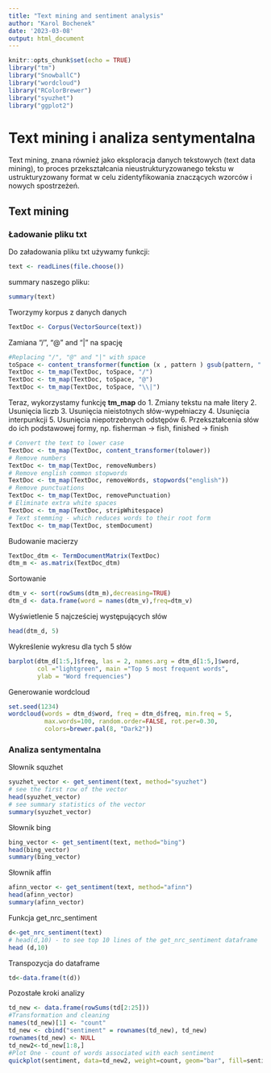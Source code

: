 ```yaml
---
title: "Text mining and sentiment analysis"
author: "Karol Bochenek"
date: '2023-03-08'
output: html_document
---
```


```r
knitr::opts_chunk$set(echo = TRUE)
library("tm")
library("SnowballC")
library("wordcloud")
library("RColorBrewer")
library("syuzhet")
library("ggplot2")

```

# Text mining i analiza sentymentalna

Text mining, znana również jako eksploracja danych tekstowych (text data mining), to proces przekształcania nieustrukturyzowanego tekstu w ustrukturyzowany format w celu zidentyfikowania znaczących wzorców i nowych spostrzeżeń.

## Text mining

### Ładowanie pliku txt
Do załadowania pliku txt używamy funkcji: 

```r
text <- readLines(file.choose())
```

summary naszego pliku:
```r
summary(text)
```

Tworzymy korpus z danych danych
```r
TextDoc <- Corpus(VectorSource(text))
```

Zamiana "/", "@" and "|" na spację

```r
#Replacing "/", "@" and "|" with space
toSpace <- content_transformer(function (x , pattern ) gsub(pattern, " ", x))
TextDoc <- tm_map(TextDoc, toSpace, "/")
TextDoc <- tm_map(TextDoc, toSpace, "@")
TextDoc <- tm_map(TextDoc, toSpace, "\\|")
```

Teraz, wykorzystamy funkcję **tm_map** do 
1. Zmiany tekstu na małe litery
2. Usunięcia liczb
3. Usunięcia nieistotnych słów-wypełniaczy
4. Usunięcia interpunkcji
5. Usunięcia niepotrzebnych odstępów
6. Przekształcenia słów do ich podstawowej formy, np. fisherman -> fish, finished -> finish
```r
# Convert the text to lower case
TextDoc <- tm_map(TextDoc, content_transformer(tolower))
# Remove numbers
TextDoc <- tm_map(TextDoc, removeNumbers)
# Remove english common stopwords
TextDoc <- tm_map(TextDoc, removeWords, stopwords("english"))
# Remove punctuations
TextDoc <- tm_map(TextDoc, removePunctuation)
# Eliminate extra white spaces
TextDoc <- tm_map(TextDoc, stripWhitespace)
# Text stemming - which reduces words to their root form
TextDoc <- tm_map(TextDoc, stemDocument)
```
Budowanie macierzy
```r
TextDoc_dtm <- TermDocumentMatrix(TextDoc)
dtm_m <- as.matrix(TextDoc_dtm)
```
Sortowanie
```r
dtm_v <- sort(rowSums(dtm_m),decreasing=TRUE)
dtm_d <- data.frame(word = names(dtm_v),freq=dtm_v)
```
Wyświetlenie 5 najcześciej występujących słów
```r
head(dtm_d, 5)
```
Wykreślenie wykresu dla tych 5 słów
```r
barplot(dtm_d[1:5,]$freq, las = 2, names.arg = dtm_d[1:5,]$word,
        col ="lightgreen", main ="Top 5 most frequent words",
        ylab = "Word frequencies")
```
Generowanie wordcloud
```r
set.seed(1234)
wordcloud(words = dtm_d$word, freq = dtm_d$freq, min.freq = 5,
          max.words=100, random.order=FALSE, rot.per=0.30, 
          colors=brewer.pal(8, "Dark2"))
```

### Analiza sentymentalna

Słownik squzhet
```r
syuzhet_vector <- get_sentiment(text, method="syuzhet")
# see the first row of the vector
head(syuzhet_vector)
# see summary statistics of the vector
summary(syuzhet_vector)
```
Słownik bing
```r
bing_vector <- get_sentiment(text, method="bing")
head(bing_vector)
summary(bing_vector)
```
Słownik affin
```r
afinn_vector <- get_sentiment(text, method="afinn")
head(afinn_vector)
summary(afinn_vector)
```
Funkcja get_nrc_sentiment
```r
d<-get_nrc_sentiment(text)
# head(d,10) - to see top 10 lines of the get_nrc_sentiment dataframe
head (d,10)
```
Transpozycja do dataframe
```r
td<-data.frame(t(d))
```
Pozostałe kroki analizy
```r
td_new <- data.frame(rowSums(td[2:25]))
#Transformation and cleaning
names(td_new)[1] <- "count"
td_new <- cbind("sentiment" = rownames(td_new), td_new)
rownames(td_new) <- NULL 
td_new2<-td_new[1:8,]
#Plot One - count of words associated with each sentiment
quickplot(sentiment, data=td_new2, weight=count, geom="bar", fill=sentiment, ylab="count")+ggtitle("Survey sentiments")
```